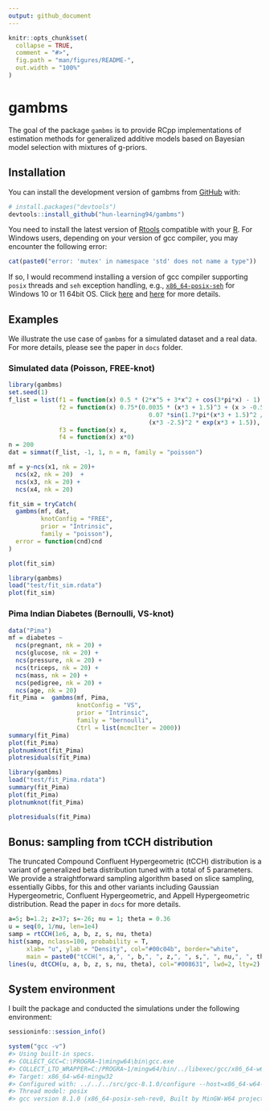 ```yaml
---
output: github_document
---
```


<!-- README.md is generated from README.Rmd. Please edit that file -->

```r
knitr::opts_chunk$set(
  collapse = TRUE,
  comment = "#>",
  fig.path = "man/figures/README-",
  out.width = "100%"
)
```

# gambms

<!-- badges: start -->
<!-- badges: end -->

The goal of the package `gambms` is to provide RCpp implementations of estimation methods for generalized additive models based on Bayesian model selection with mixtures of g-priors.

## Installation

You can install the development version of gambms from [GitHub](https://github.com/) with:

``` r
# install.packages("devtools")
devtools::install_github("hun-learning94/gambms")
```

You need to install the latest version of [Rtools](https://cran.r-project.org/bin/windows/Rtools/) compatible with your [R](https://cran.r-project.org/bin/windows/). For Windows users, depending on your version of gcc compiler, you may encounter the following error:
```r
cat(paste0("error: 'mutex' in namespace 'std' does not name a type"))
```
If so, I would recommend installing a version of gcc compiler supporting `posix` threads and `seh` exception handling, e.g., [`x86_64-posix-seh`](https://sourceforge.net/projects/mingw-w64/files/) for Windows 10 or 11 64bit OS. Click [here](https://stackoverflow.com/questions/17242516/mingw-w64-threads-posix-vs-win32) and [here](http://jaryl-lan.blogspot.com/2020/09/how-to-solve-mutex-in-namespace-std.html) for more details.

## Examples

We illustrate the use case of `gambms` for a simulated dataset and a real data. For more details, please see the paper in `docs` folder.

### Simulated data (Poisson, FREE-knot)
```r
library(gambms)
set.seed(1)
f_list = list(f1 = function(x) 0.5 * (2*x^5 + 3*x^2 + cos(3*pi*x) - 1),
              f2 = function(x) 0.75*(0.0035 * (x*3 + 1.5)^3 + (x > -0.5 & x < 0.85) * 
                                       0.07 *sin(1.7*pi*(x*3 + 1.5)^2 / 3.2)*
                                       (x*3 -2.5)^2 * exp(x*3 + 1.5)),
              f3 = function(x) x,
              f4 = function(x) x*0)
n = 200
dat = simmat(f_list, -1, 1, n = n, family = "poisson")

mf = y~ncs(x1, nk = 20)+ 
  ncs(x2, nk = 20)  + 
  ncs(x3, nk = 20) + 
  ncs(x4, nk = 20)

fit_sim = tryCatch(
  gambms(mf, dat,
         knotConfig = "FREE",
         prior = "Intrinsic",
         family = "poisson"),
  error = function(cnd)cnd
)

plot(fit_sim)
```
```r
library(gambms)
load("test/fit_sim.rdata")
plot(fit_sim)
```

### Pima Indian Diabetes (Bernoulli, VS-knot)
```r
data("Pima")
mf = diabetes ~
  ncs(pregnant, nk = 20) +
  ncs(glucose, nk = 20) +
  ncs(pressure, nk = 20) +
  ncs(triceps, nk = 20) +
  ncs(mass, nk = 20) +
  ncs(pedigree, nk = 20) +
  ncs(age, nk = 20)
fit_Pima =  gambms(mf, Pima,
                   knotConfig = "VS",
                   prior = "Intrinsic",
                   family = "bernoulli",
                   Ctrl = list(mcmcIter = 2000))
summary(fit_Pima)
plot(fit_Pima)
plotnumknot(fit_Pima)
plotresiduals(fit_Pima)
```

```r
library(gambms)
load("test/fit_Pima.rdata")
summary(fit_Pima)
plot(fit_Pima)
plotnumknot(fit_Pima)
```

```r
plotresiduals(fit_Pima)
```

## Bonus: sampling from tCCH distribution
The truncated Compound Confluent Hypergeometric (tCCH) distribution is a variant of generalized beta distribution tuned with a total of $5$ parameters. We provide a straightforward sampling algorithm based on slice sampling, essentially Gibbs, for this and other variants including Gaussian Hypergeometric, Confluent Hypergeometric, and Appell Hypergeometric distribution. Read the paper in `docs` for more details.
```r
a=5; b=1.2; z=37; s=-26; nu = 1; theta = 0.36
u = seq(0, 1/nu, len=1e4)
samp = rtCCH(1e6, a, b, z, s, nu, theta)
hist(samp, nclass=100, probability = T,
     xlab= "u", ylab = "Density", col="#00c04b", border="white",
     main = paste0("tCCH(", a,", ", b,", ", z,", ", s,", ", nu,", ", theta, ")"))
lines(u, dtCCH(u, a, b, z, s, nu, theta), col="#008631", lwd=2, lty=2)
```


## System environment
I built the package and conducted the simulations under the following environment:
```r
sessioninfo::session_info()
```
```r
system("gcc -v")
#> Using built-in specs.
#> COLLECT_GCC=C:\PROGRA~1\mingw64\bin\gcc.exe
#> COLLECT_LTO_WRAPPER=C:/PROGRA~1/mingw64/bin/../libexec/gcc/x86_64-w64-mingw32/8.1.0/lto-wrapper.exe
#> Target: x86_64-w64-mingw32
#> Configured with: ../../../src/gcc-8.1.0/configure --host=x86_64-w64-mingw32 --build=x86_64-w64-mingw32 --target=x86_64-w64-mingw32 --prefix=/mingw64 --with-sysroot=/c/mingw810/x86_64-810-posix-seh-rt_v6-rev0/mingw64 --enable-shared --enable-static --disable-multilib --enable-languages=c,c++,fortran,lto --enable-libstdcxx-time=yes --enable-threads=posix --enable-libgomp --enable-libatomic --enable-lto --enable-graphite --enable-checking=release --enable-fully-dynamic-string --enable-version-specific-runtime-libs --disable-libstdcxx-pch --disable-libstdcxx-debug --enable-bootstrap --disable-rpath --disable-win32-registry --disable-nls --disable-werror --disable-symvers --with-gnu-as --with-gnu-ld --with-arch=nocona --with-tune=core2 --with-libiconv --with-system-zlib --with-gmp=/c/mingw810/prerequisites/x86_64-w64-mingw32-static --with-mpfr=/c/mingw810/prerequisites/x86_64-w64-mingw32-static --with-mpc=/c/mingw810/prerequisites/x86_64-w64-mingw32-static --with-isl=/c/mingw810/prerequisites/x86_64-w64-mingw32-static --with-pkgversion='x86_64-posix-seh-rev0, Built by MinGW-W64 project' --with-bugurl=https://sourceforge.net/projects/mingw-w64 CFLAGS='-O2 -pipe -fno-ident -I/c/mingw810/x86_64-810-posix-seh-rt_v6-rev0/mingw64/opt/include -I/c/mingw810/prerequisites/x86_64-zlib-static/include -I/c/mingw810/prerequisites/x86_64-w64-mingw32-static/include' CXXFLAGS='-O2 -pipe -fno-ident -I/c/mingw810/x86_64-810-posix-seh-rt_v6-rev0/mingw64/opt/include -I/c/mingw810/prerequisites/x86_64-zlib-static/include -I/c/mingw810/prerequisites/x86_64-w64-mingw32-static/include' CPPFLAGS=' -I/c/mingw810/x86_64-810-posix-seh-rt_v6-rev0/mingw64/opt/include -I/c/mingw810/prerequisites/x86_64-zlib-static/include -I/c/mingw810/prerequisites/x86_64-w64-mingw32-static/include' LDFLAGS='-pipe -fno-ident -L/c/mingw810/x86_64-810-posix-seh-rt_v6-rev0/mingw64/opt/lib -L/c/mingw810/prerequisites/x86_64-zlib-static/lib -L/c/mingw810/prerequisites/x86_64-w64-mingw32-static/lib '
#> Thread model: posix
#> gcc version 8.1.0 (x86_64-posix-seh-rev0, Built by MinGW-W64 project) 
```



<!-- What is special about using `README.Rmd` instead of just `README.md`? You can include R chunks like so: -->

<!-- ```{r cars} -->
<!-- summary(cars) -->
<!-- ``` -->

<!-- You'll still need to render `README.Rmd` regularly, to keep `README.md` up-to-date. `devtools::build_readme()` is handy for this. You could also use GitHub Actions to re-render `README.Rmd` every time you push. An example workflow can be found here: <https://github.com/r-lib/actions/tree/v1/examples>. -->

<!-- You can also embed plots, for example: -->

<!-- ```{r pressure, echo = FALSE} -->
<!-- plot(pressure) -->
<!-- ``` -->

<!-- In that case, don't forget to commit and push the resulting figure files, so they display on GitHub and CRAN. -->
